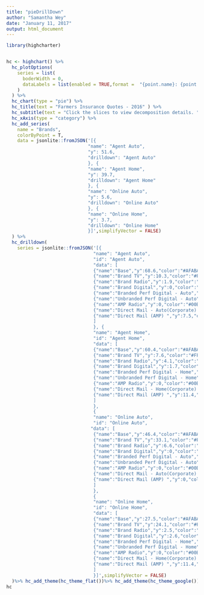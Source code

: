 ---
title: "pieDrillDown"
author: "Samantha Wey"
date: "January 11, 2017"
output: html_document
---


```{r}
library(highcharter)


hc <- highchart() %>% 
  hc_plotOptions(
    series = list(
      boderWidth = 0,
      dataLabels = list(enabled = TRUE,format =  "{point.name}: {point.y:.1f}%")
    )
  ) %>% 
  hc_chart(type = "pie") %>% 
  hc_title(text = "Farmers Insurance Quotes - 2016" ) %>%
  hc_subtitle(text = "Click the slices to view decomposition details. ") %>%
  hc_xAxis(type = "category") %>% 
  hc_add_series(
    name = "Brands",
    colorByPoint = T,
    data = jsonlite::fromJSON('[{
                              "name": "Agent Auto",
                              "y": 51.6,
                              "drilldown": "Agent Auto"
                              }, {
                              "name": "Agent Home",
                              "y": 39.7,
                              "drilldown": "Agent Home"
                              }, {
                              "name": "Online Auto",
                              "y": 5.6,
                              "drilldown": "Online Auto"
                              }, {
                              "name": "Online Home",
                              "y": 3.7,
                              "drilldown": "Online Home"
                              }]',simplifyVector = FALSE)
  ) %>% 
  hc_drilldown(
    series = jsonlite::fromJSON('[{
                                "name": "Agent Auto",
                                "id": "Agent Auto",
                                "data": [
                                {"name":"Base","y":68.6,"color":"#AFABAB"},
                                {"name":"Brand TV","y":10.3,"color":"#FF5050"},
                                {"name":"Brand Radio","y":1.9,"color":"#FEBC02"},
                                {"name":"Brand Digital","y":0,"color":"#FFFF00"},
                                {"name":"Branded Perf Digital - Auto","y":0,"color":"#2CFF21"},
                                {"name":"Unbranded Perf Digital - Auto","y":2.4,"color":"#00B050"},
                                {"name":"AMP Radio","y":0,"color":"#00B0F0"},
                                {"name":"Direct Mail - Auto(Corporate) ","y":9.2,"color":"#1F4E79"},
                                {"name":"Direct Mail (AMP) ","y":7.5,"color":"#7C35B1"}
                                ]
                                }, {
                                "name": "Agent Home",
                                "id": "Agent Home",
                                "data": [
                                {"name":"Base","y":60.4,"color":"#AFABAB"},
                                {"name":"Brand TV","y":7.6,"color":"#FF5050"},
                                {"name":"Brand Radio","y":4.1,"color":"#FEBC02"},
                                {"name":"Brand Digital","y":1.7,"color":"#FFFF00"},
                                {"name":"Branded Perf Digital - Home","y":0,"color":"#2CFF21"},
                                {"name":"Unbranded Perf Digital - Home","y":2.6,"color":"#00B050"},
                                {"name":"AMP Radio","y":0,"color":"#00B0F0"},
                                {"name":"Direct Mail - Home(Corporate) ","y":12.3,"color":"#1F4E79"},
                                {"name":"Direct Mail (AMP) ","y":11.4,"color":"#7C35B1"}
                                ]
                                },
                                {
                                "name": "Online Auto",
                                "id": "Online Auto",
                               "data": [
                                {"name":"Base","y":46.4,"color":"#AFABAB"},
                                {"name":"Brand TV","y":33.1,"color":"#FF5050"},
                                {"name":"Brand Radio","y":6.6,"color":"#FEBC02"},
                                {"name":"Brand Digital","y":0,"color":"#FFFF00"},
                                {"name":"Branded Perf Digital - Auto","y":2.8,"color":"#2CFF21"},
                                {"name":"Unbranded Perf Digital - Auto","y":9.5,"color":"#00B050"},
                                {"name":"AMP Radio","y":0,"color":"#00B0F0"},
                                {"name":"Direct Mail - Auto(Corporate) ","y":1.6,"color":"#1F4E79"},
                                {"name":"Direct Mail (AMP) ","y":0,"color":"#7C35B1"}
                                ]
                                },
                                {
                                "name": "Online Home",
                                "id": "Online Home",
                                "data": [
                                {"name":"Base","y":27.5,"color":"#AFABAB"},
                                {"name":"Brand TV","y":24.1,"color":"#FF5050"},
                                {"name":"Brand Radio","y":2.5,"color":"#FEBC02"},
                                {"name":"Brand Digital","y":2.6,"color":"#FFFF00"},
                                {"name":"Branded Perf Digital - Home","y":9,"color":"#2CFF21"},
                                {"name":"Unbranded Perf Digital - Home","y":33.4,"color":"#00B050"},
                                {"name":"AMP Radio","y":0,"color":"#00B0F0"},
                                {"name":"Direct Mail - Home(Corporate) ","y":1,"color":"#1F4E79"},
                                {"name":"Direct Mail (AMP) ","y":11.4,"color":"#7C35B1"}
                                ]
                                }]',simplifyVector = FALSE)
  )%>% hc_add_theme(hc_theme_flat())%>% hc_add_theme(hc_theme_google())
hc




```


